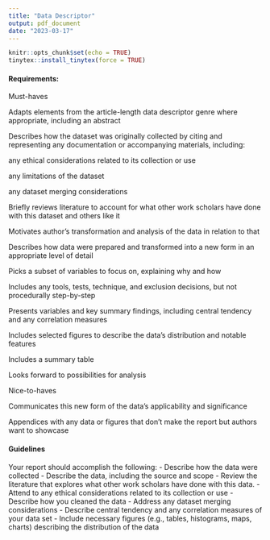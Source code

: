 ---
title: "Data Descriptor"
output: pdf_document
date: "2023-03-17"
---

```{r setup, include=FALSE}
knitr::opts_chunk$set(echo = TRUE)
tinytex::install_tinytex(force = TRUE)
```

#### Requirements:
Must-haves 

Adapts elements from the article-length data descriptor genre where appropriate, including an abstract

Describes how the dataset was originally collected by citing and representing any documentation or accompanying materials, including:  

any ethical considerations related to its collection or use 

any limitations of the dataset 

any dataset merging considerations 

Briefly reviews literature to account for what other work scholars have done with this dataset and others like it 

Motivates author’s transformation and analysis of the data in relation to that 

Describes how data were prepared and transformed into a new form in an appropriate level of detail 

Picks a subset of variables to focus on, explaining why and how 

Includes any tools, tests, technique, and exclusion decisions, but not procedurally step-by-step 

Presents variables and key summary findings, including central tendency and any correlation measures 

Includes selected figures to describe the data’s distribution and notable features 

Includes a summary table 

Looks forward to possibilities for analysis 

Nice-to-haves 

Communicates this new form of the data’s applicability and significance 

Appendices with any data or figures that don’t make the report but authors want to showcase 

#### Guidelines
Your report should accomplish the following:
- Describe how the data were collected
- Describe the data, including the source and scope
- Review the literature that explores what other work scholars have done with this data. 
- Attend to any ethical considerations related to its collection or use
- Describe how you cleaned the data
- Address any dataset merging considerations
- Describe central tendency and any correlation measures of your data set
- Include necessary figures (e.g., tables, histograms, maps, charts) describing the distribution of the data


